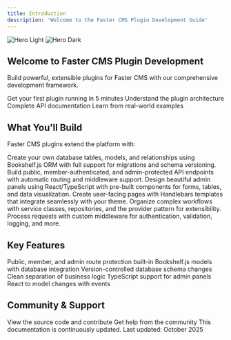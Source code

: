 ```yaml
---
title: Introduction
description: 'Welcome to the Faster CMS Plugin Development Guide'
---
```


<img
  className="block dark:hidden"
  src="/images/hero-light.svg"
  alt="Hero Light"
/>
<img
  className="hidden dark:block"
  src="/images/hero-dark.svg"
  alt="Hero Dark"
/>

## Welcome to Faster CMS Plugin Development

Build powerful, extensible plugins for Faster CMS with our comprehensive development framework.

<CardGroup cols={2}>
  <Card
    title="Quick Start"
    icon="rocket"
    href="/quickstart"
  >
    Get your first plugin running in 5 minutes
  </Card>
  <Card
    title="Architecture Overview"
    icon="diagram-project"
    href="/architecture"
  >
    Understand the plugin architecture
  </Card>
  <Card
    title="API Reference"
    icon="code"
    href="/api-reference"
  >
    Complete API documentation
  </Card>
  <Card
    title="Examples"
    icon="lightbulb"
    href="/examples"
  >
    Learn from real-world examples
  </Card>
</CardGroup>

## What You'll Build

Faster CMS plugins extend the platform with:

<AccordionGroup>
  <Accordion title="Custom Data Models" icon="database">
    Create your own database tables, models, and relationships using Bookshelf.js ORM with full support for migrations and schema versioning.
  </Accordion>

  <Accordion title="RESTful APIs" icon="cloud">
    Build public, member-authenticated, and admin-protected API endpoints with automatic routing and middleware support.
  </Accordion>

  <Accordion title="Admin Interface" icon="desktop">
    Design beautiful admin panels using React/TypeScript with pre-built components for forms, tables, and data visualization.
  </Accordion>

  <Accordion title="Frontend Pages" icon="browser">
    Create user-facing pages with Handlebars templates that integrate seamlessly with your theme.
  </Accordion>

  <Accordion title="Business Logic Services" icon="gears">
    Organize complex workflows with service classes, repositories, and the provider pattern for extensibility.
  </Accordion>

  <Accordion title="Custom Middleware" icon="filter">
    Process requests with custom middleware for authentication, validation, logging, and more.
  </Accordion>
</AccordionGroup>

## Key Features

<CardGroup cols={3}>
  <Card title="Role-Based Routing" icon="shield-halved">
    Public, member, and admin route protection built-in
  </Card>
  <Card title="ORM Integration" icon="table">
    Bookshelf.js models with database integration
  </Card>
  <Card title="Migration System" icon="code-branch">
    Version-controlled database schema changes
  </Card>
  <Card title="Service Layer" icon="layer-group">
    Clean separation of business logic
  </Card>
  <Card title="Type Safety" icon="check">
    TypeScript support for admin panels
  </Card>
  <Card title="Event System" icon="bolt">
    React to model changes with events
  </Card>
</CardGroup>

## Community & Support

<CardGroup cols={2}>
  <Card
    title="GitHub"
    icon="github"
    href="https://github.com/FasterHQ/faster-ecommerce-plugin"
  >
    View the source code and contribute
  </Card>
  <Card
    title="Community Forum"
    icon="users"
    href="https://community.faster.com"
  >
    Get help from the community
  </Card>
</CardGroup>

<Note>
  This documentation is continuously updated. Last updated: October 2025
</Note>
